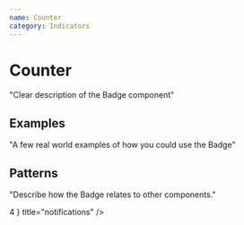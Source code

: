 ```yaml
---
name: Counter
category: Indicators
---
```



# Counter

"Clear description of the Badge component"

## Examples
"A few real world examples of how you could use the Badge"

<Counter />

## Patterns
"Describe how the Badge relates to other components."

<Box position="relative">
    <Box position="absolute" top="-12px" right="-12px">
        <Counter>4</Counter>
    </Box>
    <IconButton icon={<BellIcon/>} title="notifications" />
</Box>
